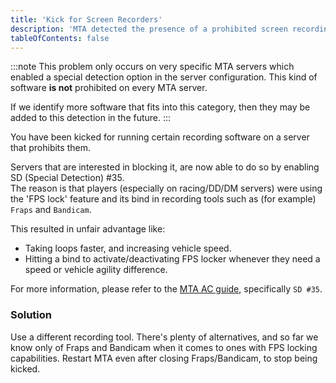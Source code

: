 ```yaml
---
title: 'Kick for Screen Recorders'
description: 'MTA detected the presence of a prohibited screen recording software.'
tableOfContents: false
---
```


:::note
This problem only occurs on very specific MTA servers which enabled a special detection option in the server configuration.
This kind of software **is not** prohibited on every MTA server.

If we identify more software that fits into this category, then they may be added to this detection in the future.
:::

You have been kicked for running certain recording software on a server that prohibits them.

Servers that are interested in blocking it, are now able to do so by enabling SD (Special Detection) #35.  
The reason is that players (especially on racing/DD/DM servers) were using the 'FPS lock' feature and
its bind in recording tools such as (for example) `Fraps` and `Bandicam`.

This resulted in unfair advantage like:
- Taking loops faster, and increasing vehicle speed.
- Hitting a bind to activate/deactivating FPS locker whenever they need a speed or vehicle agility difference.

For more information, please refer to the [MTA AC guide](https://wiki.multitheftauto.com/wiki/Anti-cheat_guide),
specifically `SD #35`.

### Solution

Use a different recording tool. There's plenty of alternatives, and so far we know only of Fraps and Bandicam when it comes to ones with FPS locking capabilities. Restart MTA even after closing Fraps/Bandicam, to stop being kicked.
